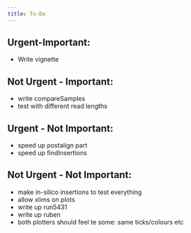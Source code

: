 ```yaml
---
title: To-Do
---
```


## Urgent-Important:
* Write vignette

## Not Urgent - Important:
* write compareSamples
* test with different read lengths

## Urgent - Not Important:
* speed up postalign part
* speed up findInsertions

## Not Urgent - Not Important:
* make in-silico insertions to test everything
* allow xlims on plots
* write up run5431
* write up ruben
* both plotters  should feel te some: same ticks/colours etc
